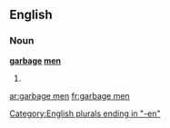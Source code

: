 ==English==

===Noun===
'''[[garbage]] [[man|men]]'''

# {{plural of|[[garbage man]]}}

[[Category:English plurals ending in "-en"]]

[[ar:garbage men]]
[[fr:garbage men]]